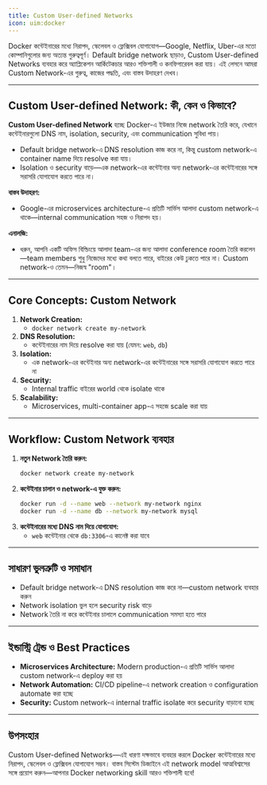 ```yaml
---
title: Custom User-defined Networks
icon: uim:docker
---
```


Docker কন্টেইনারের মধ্যে নিরাপদ, স্কেলেবল ও ফ্লেক্সিবল যোগাযোগ—Google, Netflix, Uber-এর মতো কোম্পানিগুলোর জন্য অত্যন্ত গুরুত্বপূর্ণ। Default bridge network ছাড়াও, Custom User-defined Networks ব্যবহার করে অ্যাপ্লিকেশন আর্কিটেকচার আরও শক্তিশালী ও কনফিগারেবল করা যায়। এই লেসনে আমরা Custom Network-এর গুরুত্ব, কাজের পদ্ধতি, এবং বাস্তব উদাহরণ দেখব।

---

## Custom User-defined Network: কী, কেন ও কিভাবে?

**Custom User-defined Network** হচ্ছে Docker-এ ইউজার নিজে network তৈরি করে, যেখানে কন্টেইনারগুলো DNS নাম, isolation, security, এবং communication সুবিধা পায়।

- Default bridge network-এ DNS resolution কাজ করে না, কিন্তু custom network-এ container name দিয়ে resolve করা যায়।
- Isolation ও security বাড়ে—এক network-এর কন্টেইনার অন্য network-এর কন্টেইনারের সঙ্গে সরাসরি যোগাযোগ করতে পারে না।

**বাস্তব উদাহরণ:**
- Google-এর microservices architecture-এ প্রতিটি সার্ভিস আলাদা custom network-এ থাকে—internal communication সহজ ও নিরাপদ হয়।

**এনালজি:**
- ধরুন, আপনি একটি অফিস বিল্ডিংয়ে আলাদা team-এর জন্য আলাদা conference room তৈরি করলেন—team members শুধু নিজেদের মধ্যে কথা বলতে পারে, বাইরের কেউ ঢুকতে পারে না। Custom network-ও তেমন—নিজস্ব "room"।

---

## Core Concepts: Custom Network

1. **Network Creation:**
    - `docker network create my-network`
2. **DNS Resolution:**
    - কন্টেইনারের নাম দিয়ে resolve করা যায় (যেমন: `web`, `db`)
3. **Isolation:**
    - এক network-এর কন্টেইনার অন্য network-এর কন্টেইনারের সঙ্গে সরাসরি যোগাযোগ করতে পারে না
4. **Security:**
    - Internal traffic বাইরের world থেকে isolate থাকে
5. **Scalability:**
    - Microservices, multi-container app-এ সহজে scale করা যায়

---

## Workflow: Custom Network ব্যবহার

1. **নতুন Network তৈরি করুন:**
    ```bash
    docker network create my-network
    ```
2. **কন্টেইনার চালান ও network-এ যুক্ত করুন:**
    ```bash
    docker run -d --name web --network my-network nginx
    docker run -d --name db --network my-network mysql
    ```
3. **কন্টেইনারের মধ্যে DNS নাম দিয়ে যোগাযোগ:**
    - `web` কন্টেইনার থেকে `db:3306`-এ কানেক্ট করা যাবে

---

## সাধারণ ভুলত্রুটি ও সমাধান

- Default bridge network-এ DNS resolution কাজ করে না—custom network ব্যবহার করুন
- Network isolation ভুল হলে security risk বাড়ে
- Network তৈরি না করে কন্টেইনার চালালে communication সমস্যা হতে পারে

---

## ইন্ডাস্ট্রি ট্রেন্ড ও Best Practices

- **Microservices Architecture:** Modern production-এ প্রতিটি সার্ভিস আলাদা custom network-এ deploy করা হয়
- **Network Automation:** CI/CD pipeline-এ network creation ও configuration automate করা হচ্ছে
- **Security:** Custom network-এ internal traffic isolate করে security বাড়ানো হচ্ছে

---

## উপসংহার

Custom User-defined Networks—এই ধারণা দক্ষভাবে ব্যবহার করলে Docker কন্টেইনারের মধ্যে নিরাপদ, স্কেলেবল ও ফ্লেক্সিবল যোগাযোগ সম্ভব। বাস্তব সিস্টেম ডিজাইনে এই network model আত্মবিশ্বাসের সঙ্গে প্রয়োগ করুন—আপনার Docker networking skill আরও শক্তিশালী হবে!
